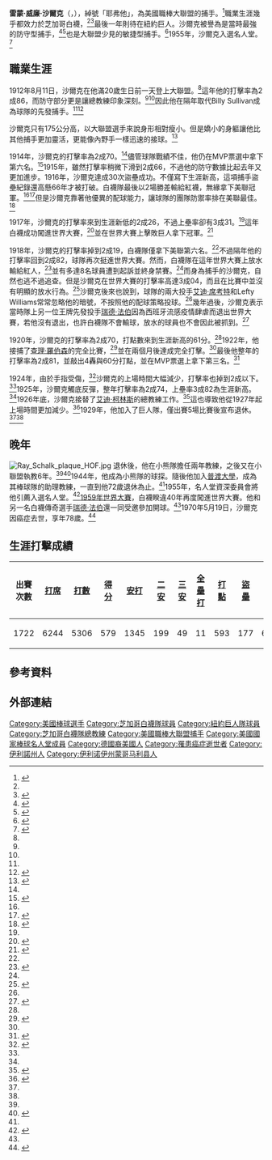 {{Infobox baseball biography
|name        = 雷·沙爾克<br/>Ray Schalk
|image       = 1920 Ray Schalk.jpeg
|image_size  =
|caption     = 1920年的沙爾克
|position    = [[捕手|捕手]]/[[總教練_(棒球)|總教練]]
|bats        = 右
|throws      = 右
|birth_date  = {{Birth date|1892|8|12}}
|birth_place = {{USA}}[[伊利諾州|伊利諾州]][[哈韋爾_(伊利諾伊州)|哈韋爾]]
|death_date  = {{Death date and age|1970|5|19|1892|8|12}}
|death_place = {{USA}}[[伊利諾州|伊利諾州]][[芝加哥|芝加哥]]
|debutleague = 美國職棒大聯盟
|debutdate   = 8月11日
|debutyear   = 1912年
|debutteam   = 芝加哥白襪
|finalleague = 美國職棒大聯盟
|finaldate   = 9月15日
|finalyear   = 1929年
|finalteam   = 紐約巨人
|statleague  = 美國職棒大聯盟
|stat1label  = [[打擊率|打擊率]]
|stat1value  = .253
|stat2label  = [[安打|安打]]
|stat2value  = 
|stat3label  = [[全壘打|全壘打]]
|stat3value  = 11
|stat4label  = [[打點|打點]]
|stat4value  = 593
|stat5label  = [[盜壘|盜壘]]
|stat5value  = 
|teams=
'''球員時期'''
* [[芝加哥白襪|芝加哥白襪]] （{{mlby|1912}}–{{mlby|1928}}）
* [[舊金山巨人|紐約巨人]] （{{mlby|1929}}）
'''總教練時期'''
* [[芝加哥白襪|芝加哥白襪]] （{{mlby|1927}}–{{mlby|1928}}）
|highlights=
* [[世界大賽|世界大賽]]冠軍 （{{wsy|1917}}）
|hoflink  = 美國國家棒球名人堂暨博物館
|hoftype  = 美國棒球名人堂
|hofdate  = 1955年
|hofvote  = 
|hofmethod= 名人堂資深委員會
}}
'''雷蒙·威廉·沙爾克'''（{{lang-en|Raymond William Schalk}}，{{bd|1892年|8月12日|1970年|5月19日|}}），綽號「耶弗他」，為美國職棒大聯盟的捕手。<ref name="Ray Schalk at Baseball Reference">{{cite web |url=https://www.baseball-reference.com/players/s/schalra01.shtml |title=Ray Schalk at Baseball Reference |publisher=Baseball Reference |access-date=12 January 2011 |archive-date=2021-05-17 |archive-url=https://web.archive.org/web/20210517004055/https://www.baseball-reference.com/players/s/schalra01.shtml |dead-url=no }}</ref>職業生涯幾乎都效力於芝加哥白襪，<ref name="Ray Schalk at Baseball Reference"/><ref>{{cite web |url=http://www.baseball-almanac.com/players/player.php?p=schalra01 |title=Ray Schalk at Baseball Almanac |publisher=Baseball Almanac |access-date=12 January 2011 |archive-date=2021-04-24 |archive-url=https://web.archive.org/web/20210424170921/https://www.baseball-almanac.com/players/player.php?p=schalra01 |dead-url=no }}</ref>最後一年則待在紐約巨人。沙爾克被譽為是當時最強的防守型捕手，<ref name="Ray Schalk Takes Job With Cubs">{{cite news |title=Ray Schalk Takes Job With Cubs |agency=Associated Press |work=St. Petersburg Times |date=6 June 1944 |access-date=12 January 2011 |url=https://news.google.com/newspapers?id=MKFPAAAAIBAJ&pg=4272,7196569&dq=ray+schalk&hl=en}}</ref><ref>{{cite news |title=In Catching, The White Sox Lead |work=The Crawfordsville Review |page=7 |date=2 October 1917 |access-date=15 January 2011 |url=https://news.google.com/newspapers?id=AIwnAAAAIBAJ&pg=2419,3146697&dq=ray+schalk&hl=en}}</ref>也是大聯盟少見的敏捷型捕手。<ref name="The Baseball Biography Project: Ray Schalk">{{cite web |url=http://bioproj.sabr.org/bioproj.cfm?a=v&v=l&bid=1798&pid=12561 |title=The Baseball Biography Project: Ray Schalk |author=Stevens, Brian |publisher=Society for American Baseball Research |access-date=12 January 2011 |archive-date=2011-06-04 |archive-url=https://web.archive.org/web/20110604205034/http://bioproj.sabr.org/bioproj.cfm?a=v&v=l&bid=1798&pid=12561 |dead-url=no }}</ref>1955年，沙爾克入選名人堂。<ref>{{cite web |url=http://baseballhall.org/hof/schalk-ray |title=Ray Schalk at the Baseball Hall of Fame |publisher=baseballhall.org |access-date=12 January 2011 |archive-date=2010-09-18 |archive-url=https://web.archive.org/web/20100918071443/http://baseballhall.org/hof/schalk-ray |dead-url=no }}</ref>
==職業生涯==
1912年8月11日，沙爾克在他滿20歲生日前一天登上大聯盟。<ref name="Ray Schalk at Baseball Reference"/>這年他的打擊率為2成86，而防守部分更是讓總教練印象深刻。<ref name="Ray Schalk at Baseball Reference"/><ref name="The Baseball Biography Project: Ray Schalk"/>因此他在隔年取代Billy Sullivan成為球隊的先發捕手。<ref name="The Baseball Biography Project: Ray Schalk"/><ref>{{cite web |url=https://www.baseball-reference.com/leagues/AL/1913-fielding-leaders.shtml |title=1913 American League Fielding Leaders |publisher=Baseball Reference |access-date=12 January 2011 |archive-date=2021-04-29 |archive-url=https://web.archive.org/web/20210429182416/https://www.baseball-reference.com/leagues/AL/1913-fielding-leaders.shtml |dead-url=no }}</ref>

沙爾克只有175公分高，以大聯盟選手來說身形相對瘦小。但是嬌小的身軀讓他比其他捕手更加靈活，更能像內野手一樣迅速的接球。<ref name="Slim Catchers Replace Big Men In Majors">{{cite news |title=Slim Catchers Replace Big Men In Majors |work=The Pittsburgh Gazette Times |page=8 |date=6 August 1916 |access-date=15 January 2011 |url=https://news.google.com/newspapers?id=1HtIAAAAIBAJ&pg=5215,5839392&dq=ray+schalk&hl=en}}</ref>

1914年，沙爾克的打擊率為2成70。<ref name="Ray Schalk at Baseball Reference"/>儘管球隊戰績不佳，他仍在MVP票選中拿下第六名。<ref>{{cite web |url=https://www.baseball-reference.com/awards/awards_1914.shtml#ALmvp |title=1914 American League Most Valuable Player Award voting |publisher=Baseball Reference |access-date=12 January 2011 |archive-date=2009-01-30 |archive-url=https://web.archive.org/web/20090130064549/http://www.baseball-reference.com/awards/awards_1914.shtml#ALmvp |dead-url=no }}</ref>1915年，雖然打擊率稍微下滑到2成66，不過他的防守數據比起去年又更加進步。1916年，沙爾克達成30次盜壘成功。不僅寫下生涯新高，這項捕手盜壘紀錄還高懸66年才被打破。白襪隊最後以2場勝差輸給紅襪，無緣拿下美聯冠軍。<ref name="Ray Schalk at Baseball Reference"/><ref>{{cite web |url=https://www.baseball-reference.com/leagues/AL/1916.shtml |title=1916 American League standings |publisher=Baseball Reference |access-date=12 January 2011 |archive-date=2021-03-22 |archive-url=https://web.archive.org/web/20210322131756/https://www.baseball-reference.com/leagues/AL/1916.shtml |dead-url=no }}</ref>但是沙爾克靠著他優異的配球能力，讓球隊的團隊防禦率排在美聯最佳。<ref>{{cite web |url=https://www.baseball-reference.com/leagues/AL/1916.shtml#teams_standard_pitching::none |title=1916 American League pitching statistics |publisher=Baseball Reference |access-date=12 January 2011 |archive-date=2021-03-22 |archive-url=https://web.archive.org/web/20210322131756/https://www.baseball-reference.com/leagues/AL/1916.shtml#teams_standard_pitching::none |dead-url=no }}</ref>

1917年，沙爾克的打擊率來到生涯新低的2成26，不過上壘率卻有3成31。<ref name="Ray Schalk at Baseball Reference"/>這年白襪成功闖進世界大賽，<ref>{{cite web |url=https://www.baseball-reference.com/leagues/AL/1917.shtml |title=1917 American League standings |publisher=Baseball Reference |access-date=12 January 2011 |archive-date=2021-03-08 |archive-url=https://web.archive.org/web/20210308092859/https://www.baseball-reference.com/leagues/AL/1917.shtml |dead-url=no }}</ref>並在世界大賽上擊敗巨人拿下冠軍。<ref>{{cite web |url=https://www.baseball-reference.com/postseason/1917_WS.shtml |title=1917 World Series |publisher=Baseball Reference |access-date=12 January 2011 |archive-date=2021-04-22 |archive-url=https://web.archive.org/web/20210422140719/http://www.baseball-reference.com/postseason/1917_WS.shtml |dead-url=no }}</ref>

1918年，沙爾克的打擊率掉到2成19，白襪隊僅拿下美聯第六名。<ref name="Ray Schalk at Baseball Reference"/>不過隔年他的打擊率回到2成82，球隊再次挺進世界大賽。然而，白襪隊在這年世界大賽上放水輸給紅人，<ref>{{cite web |url=http://www.1919blacksox.com/story.htm |title=The Black Sox |publisher=1919blacksox.com |access-date=12 January 2011 |archive-date=2020-11-05 |archive-url=https://web.archive.org/web/20201105231830/http://www.1919blacksox.com/story.htm |dead-url=no }}</ref>並有多達8名球員遭到起訴並終身禁賽。<ref name="The Baseball Biography Project: Ray Schalk"/>而身為捕手的沙爾克，自然也逃不過追查。但是沙爾克在世界大賽的打擊率高達3成04，而且在比賽中並沒有明顯的放水行為。<ref>{{cite book |url=https://books.google.com/books?id=ijMDAAAAMBAJ&q=ray+schalk+baseball+digest&pg=PA4 |title=Warm Up Tosses |author=Kuenster, John |date=September 1970 |work=Baseball Digest |access-date=12 January 2011 }}</ref>沙爾克後來也說到，球隊的兩大投手[[艾迪·席考特|艾迪·席考特]]和Lefty Williams常常忽略他的暗號，不按照他的配球策略投球。<ref name="The Baseball Biography Project: Ray Schalk"/>幾年過後，沙爾克表示當時隊上另一位王牌先發投手[[瑞德·法伯|瑞德·法伯]]因為西班牙流感疫情肆虐而退出世界大賽，若他沒有退出，也許白襪隊不會輸球，放水的球員也不會因此被抓到。<ref name=TBT>{{cite book |title=The Team-by-Team Encyclopedia of Major League Baseball |url=https://archive.org/details/teambyteamencycl0000purd |last=Purdy |first=Dennis |year=2006 |publisher=[[Workman_Publishing_Company|Workman]] |location=New York City |isbn=0-7611-3943-5 }}</ref>

1920年，沙爾克的打擊率為2成70，打點數來到生涯新高的61分。<ref name="Ray Schalk at Baseball Reference"/>1922年，他接捕了[[查理·羅伯森|查理·羅伯森]]的完全比賽，<ref>{{cite web |url=http://www.baseball-almanac.com/boxscore/04301922.shtml |title=April 30, 1922 White Sox-Tigers box score |publisher=Baseball Almanac |access-date=12 January 2011 |archive-date=2020-02-15 |archive-url=https://web.archive.org/web/20200215173957/https://www.baseball-almanac.com/boxscore/04301922.shtml |dead-url=no }}</ref>並在兩個月後達成完全打擊。<ref name="The Baseball Biography Project: Ray Schalk"/>最後他整年的打擊率為2成81，並敲出4轟與60分打點，並在MVP票選上拿下第三名。<ref>{{cite web |url=https://www.baseball-reference.com/awards/awards_1922.shtml#ALmvp |title=1922 American League Most Valuable Player Award voting |publisher=Baseball Reference |access-date=12 January 2011 |archive-date=2009-02-16 |archive-url=https://web.archive.org/web/20090216191726/http://www.baseball-reference.com/awards/awards_1922.shtml#ALmvp |dead-url=no }}</ref>

1924年，由於手指受傷，<ref name="Ray Schalk, Veteran Catcher, Begins to Show Signs of Wear">{{cite news |title=Ray Schalk, Veteran Catcher, Begins to Show Signs of Wear |work=The Evening Tribune |page=6 |date=10 August 1924 |access-date=10 January 2011 |url=https://news.google.com/newspapers?id=_dNcAAAAIBAJ&pg=1468,5034451&dq=ray+schalk&hl=en}}</ref>沙爾克的上場時間大幅減少，打擊率也掉到2成以下。<ref name="Ray Schalk, Veteran Catcher, Begins to Show Signs of Wear"/>1925年，沙爾克觸底反彈，整年打擊率為2成74，上壘率3成82為生涯新高。<ref name="Ray Schalk at Baseball Reference"/>1926年底，沙爾克接替了[[艾迪·柯林斯|艾迪·柯林斯]]的總教練工作。<ref>{{cite news |title=Ray Schalk New Chicago Pilot |agency=Associated Press |work=The Youngstown Vindicator |page=14 |date=12 November 1926 |access-date=10 January 2011 |url=https://news.google.com/newspapers?id=ECVAAAAAIBAJ&pg=3074,2630341&dq=ray+schalk&hl=en}}</ref>這也導致他從1927年起上場時間更加減少。<ref>{{cite web |url=https://www.baseball-reference.com/managers/schalra01.shtml |title=Ray Schalk managing record |publisher=Baseball Reference |access-date=12 January 2011 |archive-date=2021-05-23 |archive-url=https://web.archive.org/web/20210523035808/https://www.baseball-reference.com/managers/schalra01.shtml |dead-url=no }}</ref>1929年，他加入了巨人隊，僅出賽5場比賽後宣布退休。<ref name="Ray Schalk at Baseball Reference"/><ref name="The Baseball Biography Project: Ray Schalk"/>
==晚年==
[[File:Ray_Schalk_plaque_HOF.jpg|right]]
退休後，他在小熊隊擔任兩年教練，之後又在小聯盟執教6年。<ref name="The Baseball Biography Project: Ray Schalk"/><ref name="Ray Schalk minor league managing record">{{cite web |url=https://www.baseball-reference.com/minors/player.cgi?id=schalk001ray#standard_managing::none |title=Ray Schalk minor league managing record |publisher=Baseball Reference |access-date=12 January 2011 |archive-date=2015-05-27 |archive-url=https://web.archive.org/web/20150527010837/http://www.baseball-reference.com/minors/player.cgi?id=schalk001ray#standard_managing::none |dead-url=no }}</ref>1944年，他成為小熊隊的球探。隨後他加入[[普渡大學|普渡大學]]，成為其棒球隊的助理教練，一直到他72歲退休為止。<ref name="The Baseball Biography Project: Ray Schalk"/>1955年，名人堂資深委員會將他引薦入選名人堂。<ref>{{cite news |title=Home Run Baker And Ray Schalk Are Named To Hall Of Fame |agency=Associated Press |work=The Daytona Beach Morning Journal |page=11 |date=1 February 1955 |access-date=15 January 2011 |url=https://news.google.com/newspapers?id=xnE0AAAAIBAJ&pg=2641,107658&dq=ray+schalk&hl=en}}</ref>[[1959年世界大賽|1959年世界大賽]]，白襪睽違40年再度闖進世界大賽。他和另一名白襪傳奇選手[[瑞德·法伯|瑞德·法伯]]還一同受邀參加開球。<ref name="The Baseball Biography Project: Ray Schalk"/>1970年5月19日，沙爾克因癌症去世，享年78歲。<ref name="Chisox Great Ray Schalk Dead At 78">{{cite news |title=Chisox Great Ray Schalk Dead At 78 |agency=Associated Press |work=The Spokesman-Review |page=15 |date=20 May 1970 |access-date=15 January 2011 |url=https://news.google.com/newspapers?id=ipApAAAAIBAJ&pg=6753,1747684&dq=ray+schalk&hl=en}}</ref>
==生涯打擊成績==
{| class="wikitable"
! 出賽次數!! [[打席數|打席]]!! [[打數|打數]]!! [[得分_(棒球)|得分]]!! [[安打|安打]]!! [[二壘安打|二安]]
! [[三壘安打|三安]]!! [[全壘打|全壘打]]!! [[打點|打點]]!! [[盜壘|盜壘]]
! [[保送|保送]]!! [[三振|三振]]!! [[打擊率|打擊率]]!! [[上壘率|上壘率]]!! [[長打率|長打率]]
! [[整體攻擊指數|整體攻擊指數]]
|-
| 1722 || 6244 || 5306 || 579 || 1345 || 199 || 49 || 11 || 593 || 177 || 638 || 358 || .253 || .340 || .316 || .656
|}
==參考資料==
{{Reflist|2}}
==外部連結==
{{Commons category|Ray Schalk}}
{{Baseballstats|mlb=121766|espn=27164|br=s/schalra01|fangraphs=1011517}}

{{S-start}}
{{Succession box| before = Jimmy Johnston | title = [[完全打擊|完全打擊]]| years = 1922年6月27日 | after = [[鮑勃·穆塞爾|鮑勃·穆塞爾]]}}
{{S-end}}

{{1917年世界大賽冠軍芝加哥白襪隊名單}}
{{美國棒球名人堂成員}}

{{DEFAULTSORT:Schalk, Ray}}
[[Category:美國棒球選手|Category:美國棒球選手]]
[[Category:芝加哥白襪隊球員|Category:芝加哥白襪隊球員]]
[[Category:紐約巨人隊球員|Category:紐約巨人隊球員]]
[[Category:芝加哥白襪隊總教練|Category:芝加哥白襪隊總教練]]
[[Category:美國職棒大聯盟捕手|Category:美國職棒大聯盟捕手]]
[[Category:美國國家棒球名人堂成員|Category:美國國家棒球名人堂成員]]
[[Category:德國裔美國人|Category:德國裔美國人]]
[[Category:罹患癌症逝世者|Category:罹患癌症逝世者]]
[[Category:伊利諾州人|Category:伊利諾州人]]
[[Category:伊利诺伊州蒙哥马利县人|Category:伊利诺伊州蒙哥马利县人]]